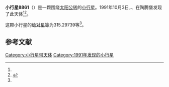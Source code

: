 {{Infobox planet
| bgcolour = #FFFFC0
| name = 8861 Jenskandler
| symbol = 
| image = 
| caption = 
| discovery = yes
| discovery_ref = 
| discoverer = {{link-en|佛蒙特·伯根|Freimut Börngen}}、{{link-en|卢茨·D·施耐德|Lutz D. Schmadel}}
| discovery_site = [[陶腾堡|陶腾堡]] 
| discovered = 1991年10月3日
| designations = yes
| mp_name = 
| named_after = 
| alt_names = 1991 TF7/ 1977 KS / 1994 LB1
| mp_category = [[主带小行星|主带小行星]]
| orbit_ref = <ref name="a">[http://ssd.jpl.nasa.gov/sbdb.cgi?sstr=8861 8861 Jenskandler] {{Wayback|url=http://ssd.jpl.nasa.gov/sbdb.cgi?sstr=8861 |date=20140831021555 }}，小行星數據庫瀏覽器（JPL Small-Body Database Browser）－[[美国国家航空航天局|美国国家航空航天局]]喷气推进实验室</ref>
| epoch = 2456400.5（2013年4月18日更新）
| aphelion = {{convert|3.1354033|AU|km|3|abbr=on|lk=out}}
| perihelion = {{convert|2.0691133|AU|km|3|abbr=on}}
| semimajor = {{convert|2.6022583|AU|km|3|abbr=on}}
| eccentricity = 0.2048778
| period = 1533.288982日<br />4.2[[儒略年|儒略年]]
| avg_speed = 
| inclination = 10.96491
| asc_node = 217.83328
| mean_anomaly = 
| arg_peri = 315.29739
| satellites = 
| physical_characteristics = yes
| dimensions = 
| mass = 
| density = 
| surface_grav = 
| escape_velocity = 
| sidereal_day = 
| axial_tilt = 
| pole_ecliptic_lat = 
| pole_ecliptic_lon = 
| albedo = 
| temperatures= 
| temp_name1 = 
| mean_temp_1 = 
| max_temp_1 = 
| temp_name2 = 
| max_temp_2 = 
| spectral_type = 
| abs_magnitude = 315.29739
}}

'''小行星8861'''（{{lang-en|8861 Jenskandler}}）是一颗围绕[[太阳|太阳]][[公转|公转]]的[[小行星|小行星]]。1991年10月3日，{{link-en|佛蒙特·伯根|Freimut Börngen}}、{{link-en|卢茨·D·施耐德|Lutz D. Schmadel}}在陶腾堡发现了此天体<ref name="a" /><ref>{{cite news|title=小行星列表|url=http://cfa-www.harvard.edu/iau/lists/NumberedMPs.txt|accessdate=2013-07-08|newspaper=哈佛大学|archive-date=2008-05-17|archive-url=https://web.archive.org/web/20080517010638/http://cfa-www.harvard.edu/iau/lists/NumberedMPs.txt|dead-url=no}}</ref>。

这颗小行星的[[绝对星等|绝对星等]]为315.29739等<ref name="a" />。

==参考文献==
{{reflist}}
{{Minor Planet Number|[[小行星8860|小行星8860]]|[[小行星8862|小行星8862]]}}

{{小天体}}
{{asteroid-stub}}

[[Category:小行星带天体|Category:小行星带天体]]
[[Category:1991年发现的小行星|Category:1991年发现的小行星]]